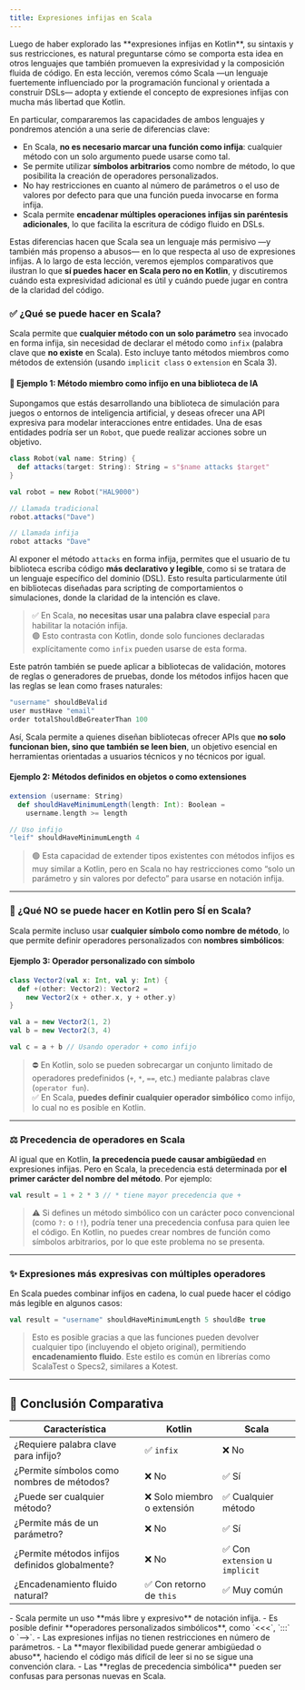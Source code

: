 ```yaml
---
title: Expresiones infijas en Scala
---
```


<ReadingTime />
<GitHubRepoLink user="r8vnhill" repo="scala-dibs" />
Luego de haber explorado las **expresiones infijas en Kotlin**, su sintaxis y sus restricciones, es natural preguntarse cómo se comporta esta idea en otros lenguajes que también promueven la expresividad y la composición fluida de código. En esta lección, veremos cómo Scala —un lenguaje fuertemente influenciado por la programación funcional y orientada a construir DSLs— adopta y extiende el concepto de expresiones infijas con mucha más libertad que Kotlin.

En particular, compararemos las capacidades de ambos lenguajes y pondremos atención a una serie de diferencias clave:

- En Scala, **no es necesario marcar una función como infija**: cualquier método con un solo argumento puede usarse como tal.
- Se permite utilizar **símbolos arbitrarios** como nombre de método, lo que posibilita la creación de operadores personalizados.
- No hay restricciones en cuanto al número de parámetros o el uso de valores por defecto para que una función pueda invocarse en forma infija.
- Scala permite **encadenar múltiples operaciones infijas sin paréntesis adicionales**, lo que facilita la escritura de código fluido en DSLs.

Estas diferencias hacen que Scala sea un lenguaje más permisivo —y también más propenso a abusos— en lo que respecta al uso de expresiones infijas. A lo largo de esta lección, veremos ejemplos comparativos que ilustran lo que **sí puedes hacer en Scala pero no en Kotlin**, y discutiremos cuándo esta expresividad adicional es útil y cuándo puede jugar en contra de la claridad del código.

### ✅ ¿Qué se puede hacer en Scala?

Scala permite que **cualquier método con un solo parámetro** sea invocado en forma infija, sin necesidad de declarar el método como `infix` (palabra clave que **no existe** en Scala). Esto incluye tanto métodos miembros como métodos de extensión (usando `implicit class` o `extension` en Scala 3).

#### 🧩 Ejemplo 1: Método miembro como infijo en una biblioteca de IA

Supongamos que estás desarrollando una biblioteca de simulación para juegos o entornos de inteligencia artificial, y deseas ofrecer una API expresiva para modelar interacciones entre entidades. Una de esas entidades podría ser un `Robot`, que puede realizar acciones sobre un objetivo.

```scala
class Robot(val name: String) {
  def attacks(target: String): String = s"$name attacks $target"
}

val robot = new Robot("HAL9000")

// Llamada tradicional
robot.attacks("Dave")

// Llamada infija
robot attacks "Dave"
```

Al exponer el método `attacks` en forma infija, permites que el usuario de tu biblioteca escriba código **más declarativo y legible**, como si se tratara de un lenguaje específico del dominio (DSL). Esto resulta particularmente útil en bibliotecas diseñadas para scripting de comportamientos o simulaciones, donde la claridad de la intención es clave.

> ✅ En Scala, **no necesitas usar una palabra clave especial** para habilitar la notación infija.  
> 🟣 Esto contrasta con Kotlin, donde solo funciones declaradas explícitamente como `infix` pueden usarse de esta forma.

Este patrón también se puede aplicar a bibliotecas de validación, motores de reglas o generadores de pruebas, donde los métodos infijos hacen que las reglas se lean como frases naturales:

```scala
"username" shouldBeValid
user mustHave "email"
order totalShouldBeGreaterThan 100
``` 

Así, Scala permite a quienes diseñan bibliotecas ofrecer APIs que **no solo funcionan bien, sino que también se leen bien**, un objetivo esencial en herramientas orientadas a usuarios técnicos y no técnicos por igual.

#### Ejemplo 2: Métodos definidos en objetos o como extensiones

```scala
extension (username: String)
  def shouldHaveMinimumLength(length: Int): Boolean =
    username.length >= length

// Uso infijo
"leif" shouldHaveMinimumLength 4
```

> 🟢 Esta capacidad de extender tipos existentes con métodos infijos es muy similar a Kotlin, pero en Scala no hay restricciones como “solo un parámetro y sin valores por defecto” para usarse en notación infija.

---

### 🚫 ¿Qué NO se puede hacer en Kotlin pero SÍ en Scala?

Scala permite incluso usar **cualquier símbolo como nombre de método**, lo que permite definir operadores personalizados con **nombres simbólicos**:

#### Ejemplo 3: Operador personalizado con símbolo

```scala
class Vector2(val x: Int, val y: Int) {
  def +(other: Vector2): Vector2 =
    new Vector2(x + other.x, y + other.y)
}

val a = new Vector2(1, 2)
val b = new Vector2(3, 4)

val c = a + b // Usando operador + como infijo
```

> ⛔ En Kotlin, solo se pueden sobrecargar un conjunto limitado de operadores predefinidos (`+`, `*`, `==`, etc.) mediante palabras clave (`operator fun`).  
> ✅ En Scala, **puedes definir cualquier operador simbólico** como infijo, lo cual no es posible en Kotlin.

---

### ⚖️ Precedencia de operadores en Scala

Al igual que en Kotlin, **la precedencia puede causar ambigüedad** en expresiones infijas. Pero en Scala, la precedencia está determinada por **el primer carácter del nombre del método**. Por ejemplo:

```scala
val result = 1 + 2 * 3 // * tiene mayor precedencia que +
```

> ⚠️ Si defines un método simbólico con un carácter poco convencional (como `?:` o `!!`), podría tener una precedencia confusa para quien lee el código. En Kotlin, no puedes crear nombres de función como símbolos arbitrarios, por lo que este problema no se presenta.

---

### ✨ Expresiones más expresivas con múltiples operadores

En Scala puedes combinar infijos en cadena, lo cual puede hacer el código más legible en algunos casos:

```scala
val result = "username" shouldHaveMinimumLength 5 shouldBe true
```

> Esto es posible gracias a que las funciones pueden devolver cualquier tipo (incluyendo el objeto original), permitiendo **encadenamiento fluido**. Este estilo es común en librerías como ScalaTest o Specs2, similares a Kotest.

---

## 📌 Conclusión Comparativa

| Característica                              | Kotlin                        | Scala                            |
|--------------------------------------------|-------------------------------|----------------------------------|
| ¿Requiere palabra clave para infijo?       | ✅ `infix`                    | ❌ No                            |
| ¿Permite símbolos como nombres de métodos? | ❌ No                         | ✅ Sí                            |
| ¿Puede ser cualquier método?               | ❌ Solo miembro o extensión   | ✅ Cualquier método              |
| ¿Permite más de un parámetro?              | ❌ No                         | ✅ Sí                            |
| ¿Permite métodos infijos definidos globalmente? | ❌ No                     | ✅ Con `extension` u `implicit` |
| ¿Encadenamiento fluido natural?            | ✅ Con retorno de `this`      | ✅ Muy común                     |

<ProCons>
<Pros>
- Scala permite un uso **más libre y expresivo** de notación infija.
- Es posible definir **operadores personalizados simbólicos**, como `<<<`, `:::` o `-->`.
- Las expresiones infijas no tienen restricciones en número de parámetros.
</Pros>
<Cons>
- La **mayor flexibilidad puede generar ambigüedad o abuso**, haciendo el código más difícil de leer si no se sigue una convención clara.
- Las **reglas de precedencia simbólica** pueden ser confusas para personas nuevas en Scala.
</Cons>
</ProCons>

